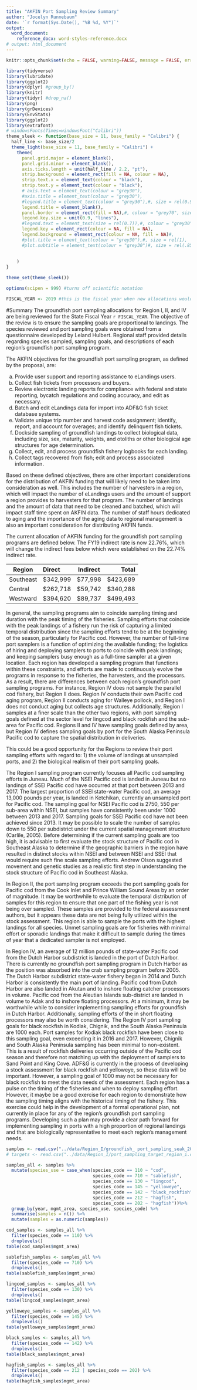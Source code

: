 ```yaml
---
title: "AKFIN Port Sampling Review Summary"
author: "Jocelyn Runnebaum"
date: '`r format(Sys.Date(), "%B %d, %Y")`'
output:
  word_document:
    reference_docx: word-styles-reference.docx
# output: html_document
---
```


```r
knitr::opts_chunk$set(echo = FALSE, warning=FALSE, message = FALSE, error=FALSE)
```

```r

library(tidyverse)
library(lubridate)
library(ggplot2)
library(dplyr) #group_by()
library(knitr)
library(tidyr) #drop_na()
library(png)
library(grDevices)
library(EnvStats)
library(ggplot2)
library(extrafont)
# windowsFonts(Times=windowsFont("Calibri"))
theme_sleek <- function(base_size = 11, base_family = "Calibri") {
  half_line <- base_size/2
  theme_light(base_size = 11, base_family = "Calibri") +
    theme(
      panel.grid.major = element_blank(),
      panel.grid.minor = element_blank(),
      axis.ticks.length = unit(half_line / 2.2, "pt"),
      strip.background = element_rect(fill = NA, colour = NA),
      strip.text.x = element_text(colour = "black"),
      strip.text.y = element_text(colour = "black"),
      # axis.text = element_text(colour = "grey30"),
      #axis.title = element_text(colour = "grey30"),
      #legend.title = element_text(colour = "grey30"),#, size = rel(0.9)
      legend.title = element_blank(),
      panel.border = element_rect(fill = NA),#, colour = "grey70", size = 1),
      legend.key.size = unit(0.9, "lines"),
      #legend.text = element_text(size = rel(0.7)),#, colour = "grey30"),
      legend.key = element_rect(colour = NA, fill = NA),
      legend.background = element_rect(colour = NA, fill = NA)#,
      #plot.title = element_text(colour = "grey30"),#, size = rel(1),
      #plot.subtitle = element_text(colour = "grey30")#, size = rel(.85),
     
      
    )
}

theme_set(theme_sleek())

options(scipen = 999) #turns off scientific notation
```

```r
FISCAL_YEAR <- 2019 #this is the fiscal year when new allocations would begin
```

#Summary
The groundfish port sampling allocations for Region I, II, and IV are being reviewed for the State Fiscal Year `r FISCAL_YEAR`. The objective of the review is to ensure the sampling goals are proportional to landings. The species reviewed and port sampling goals were obtained from a questionnaire developed by Leland Hulbert. Regional staff provided details regarding species sampled, sampling goals, and descriptions of each region's groundfish port sampling program. 

The AKFIN objectives for the groundfish port sampling program, as defined by the proposal, are:

a.	Provide user support and reporting assistance to eLandings users.  
b.	Collect fish tickets from processors and buyers.  
c.	Review electronic landing reports for compliance with federal and state reporting, bycatch regulations and coding accuracy, and edit as necessary.  
d.	Batch and edit eLandings data for import into ADF&G fish ticket database systems.  
e.	Validate unique trip number and harvest code assignment; identify, report, and account for overages; and identify delinquent fish tickets.  
f.	Dockside sampling of groundfish landings to collect biological data, including size, sex, maturity, weights, and otoliths or other biological age structures for age determination.  
g.	Collect, edit, and process groundfish fishery logbooks for each landing.  
h.	Collect tags recovered from fish; edit and process associated information.  


Based on these defined objectives, there are other important considerations for the distribution of AKFIN funding that will likely need to be taken into consideration as well. This includes the number of harvesters in a region, which will impact the number of eLandings users and the amount of support a region provides to harvesters for that program. The number of landings and the amount of data that need to be cleaned and batched, which will impact staff time spent on AKFIN data. The number of staff hours dedicated to aging and the importance of the aging data to regional management is also an important consideration for distributing AKFIN funds. 

The current allocation of AKFIN funding for the groundfish port sampling programs are defined below. The FY19 indirect rate is now 22.76%, which will change the indirect fees below which were established on the 22.74% indirect rate.  

| Region    | Direct   | Indirect  | Total    |
| ------    | :------- | :-------: | -------: |
| Southeast | $342,999 | $77,998   | $423,689 |
| Central   | $262,718 | $59,742   | $340,288 |
| Westward  | $394,620 | $89,737   | $499,493 |  

In general, the sampling programs aim to coincide sampling timing and duration with the peak timing of the fisheries. Sampling efforts that coincide with the peak landings of a fishery run the risk of capturing a limited temporal distribution since the sampling efforts tend to be at the beginning of the season, particularly for Pacific cod. However, the number of full-time port samplers is a function of optimizing the available funding; the logistics of hiring and deploying samplers to ports to coincide with peak landings; and keeping samplers busy enough as a full-time sampler at a given location. Each region has developed a sampling program that functions within these constraints, and efforts are made to continuously evolve the programs in response to the fisheries, the harvesters, and the processors. As a result, there are differences between each region’s groundfish port sampling programs. For instance, Region IV does not sample the parallel cod fishery, but Region II does. Region IV conducts their own Pacific cod aging program, Region II conducts aging for Walleye pollock, and Region I does not conduct aging but collects age structures. Additionally, Region I samples at a finer scale than the other two regions, with port sampling goals defined at the sector level for lingcod and black rockfish and the sub-area for Pacific cod. Regions II and IV have sampling goals defined by area, but Region IV defines sampling goals by port for the South Alaska Peninsula Pacific cod to capture the spatial distribution in deliveries. 

This could be a good opportunity for the Regions to review their port sampling efforts with regard to: 1) the volume of landings at unsampled ports, and 2) the biological realism of their port sampling goals.  

The Region I sampling program currently focuses all Pacific cod sampling efforts in Juneau. Much of the NSEI Pacific cod is landed in Juneau but no landings of SSEI Pacific cod have occurred at that port between 2013 and 2017. The largest proportion of SSEI state-water Pacific cod, an average 13,000 pounds per year, is landed in Ketchikan, currently an unsampled port for Pacific cod. The sampling goal for NSEI Pacific cod is 2750, 550 per sub-area within NSEI, but samples have consistently been under 1000 between 2013 and 2017. Sampling goals for SSEI Pacific cod have not been achieved since 2013. It may be possible to scale the number of samples down to 550 per subdistrict under the current spatial management structure (Carlile, 2005). Before determining if the current sampling goals are too high, it is advisable to first evaluate the stock structure of Pacific cod in Southeast Alaska to determine if the geographic barriers in the region have resulted in distinct stocks within NSEI and between NSEI and SSEI that would require such fine scale sampling efforts. Andrew Olson suggested movement and genetic studies as a realistic first step in understanding the stock structure of Pacific cod in Southeast Alaska.  

In Region II, the port sampling program exceeds the port sampling goals for Pacific cod from the Cook Inlet and Prince William Sound Areas by an order of magnitude. It may be worthwhile to evaluate the temporal distribution of samples for this region to ensure that one part of the fishing year is not being over sampled. These samples are provided to the federal assessment authors, but it appears these data are not being fully utilized within the stock assessment. This region is able to sample the ports with the highest landings for all species. Unmet sampling goals are for fisheries with minimal effort or sporadic landings that make it difficult to sample during the times of year that a dedicated sampler is not employed.  

In Region IV, an average of 12 million pounds of state-water Pacific cod from the Dutch Harbor subdistrict is landed in the port of Dutch Harbor. There is currently no groundfish port sampling program in Dutch Harbor as the position was absorbed into the crab sampling program before 2005. The Dutch Harbor subdistrict state-water fishery began in 2014 and Dutch Harbor is consistently the main port of landing. Pacific cod from Dutch Harbor are also landed in Akutan and to inshore floating catcher processors in volume. Pacific cod from the Aleutian Islands sub-district are landed in volume to Adak and to inshore floating processors. At a minimum, it may be worthwhile while to consider implementing sampling efforts for groundfish in Dutch Harbor. Additionally, sampling efforts of the in short floating processors may also be worth considering. The Region IV port sampling goals for black rockfish in Kodiak, Chignik, and the South Alaska Peninsula are 1000 each. Port samples for Kodiak black rockfish have been close to this sampling goal, even exceeding it in 2016 and 2017. However, Chignik and South Alaska Peninsula sampling has been minimal to non-existent. This is a result of rockfish deliveries occurring outside of the Pacific cod season and therefore not matching up with the deployment of samplers to Sand Point and King Cove. ADF&G is currently in the process of developing a stock assessment for black rockfish and yelloweye, so these data will be important. However, a sampling goal of 1000 may not be necessary for black rockfish to meet the data needs of the assessment.
Each region has a pulse on the timing of the fisheries and when to deploy sampling effort. However, it maybe be a good exercise for each region to demonstrate how the sampling timing aligns with the historical timing of the fishery. This exercise could help in the development of a formal operational plan, not currently in place for any of the region’s groundfish port sampling programs. Developing such a plan may provide a clear path forward for implementing sampling in ports with a high proportion of regional landings and that are biologically representative to meet each region’s management needs.



```r

samples <- read.csv("../data/Region_I/groundfish_ port_sampling_seak_2013_2017.csv")
# targets <- read.csv("../data/Region_I/port_sampling_target_region_i.csv")

samples_all <- samples %>% 
  mutate(species_use = case_when(species_code == 110 ~ "cod",
                                 species_code == 710 ~ "sablefish",
                                 species_code == 130 ~ "lingcod",
                                 species_code == 145 ~ "yelloweye",
                                 species_code == 142 ~ "black_rockfish",
                                 species_code == 212 ~ "hagfish",
                                 species_code == 202 ~ "hagfish"))%>% 
  group_by(year, mgmt_area, species_use, species_code) %>% 
  summarise(samples = n()) %>% 
  mutate(samples = as.numeric(samples)) 

cod_samples <- samples_all %>%
  filter(species_code == 110) %>% 
  droplevels()
table(cod_samples$mgmt_area)

sablefish_samples <- samples_all %>%
  filter(species_code == 710) %>% 
  droplevels()
table(sablefish_samples$mgmt_area)

lingcod_samples <- samples_all %>%
  filter(species_code == 130) %>% 
  droplevels()
table(lingcod_samples$mgmt_area)

yelloweye_samples <- samples_all %>%
  filter(species_code == 145) %>% 
  droplevels()
table(yelloweye_samples$mgmt_area)

black_samples <- samples_all %>%
  filter(species_code == 142) %>% 
  droplevels()
table(black_samples$mgmt_area)

hagfish_samples <- samples_all %>%
  filter(species_code == 212 | species_code == 202) %>% 
  droplevels()
table(hagfish_samples$mgmt_area)

```


